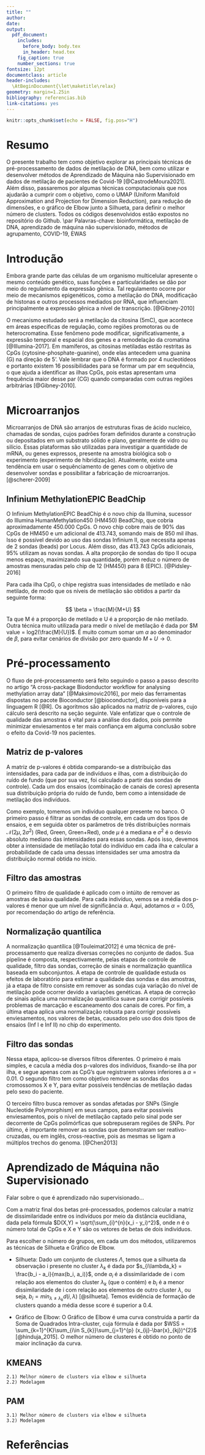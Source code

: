 ```yaml
---
title: ""
author: 
date: 
output: 
  pdf_document:
    includes:
      before_body: body.tex
      in_header: head.tex
    fig_caption: true
    number_sections: true
fontsize: 12pt
documentclass: article
header-includes:
  \AtBeginDocument{\let\maketitle\relax}
geometry: margin=1.25in
bibliography: referencias.bib
link-citations: yes
---
```


```r
knitr::opts_chunk$set(echo = FALSE, fig.pos="H")
```



\newpage

# Resumo

O presente trabalho tem como objetivo explorar as principais técnicas de pré-processamento de dados de metilação de DNA, bem como utilizar e desenvolver métodos de Aprendizado de Máquina não Supervisionado em dados de metilação de pacientes de Covid-19 [@CastrodeMoura2021]. Além disso, passaremos por algumas técnicas computacionais que nos ajudarão a cumprir com o objetivo, como o UMAP (Uniform Manifold Approximation and Projection for Dimension Reduction), para redução de dimensões, e o gráfico de Elbow junto a Silhueta, para definir o melhor número de clusters. Todos os códigos desenvolvidos estão expostos no repositório do Github. \\par Palavras-chave: bioinformática, metilação de DNA, aprendizado de máquina não supervisionado, métodos de agrupamento, COVID-19, EWAS

# Introdução

Embora grande parte das células de um organismo multicelular apresente o mesmo conteúdo genético, suas funções e particularidades se dão por meio do regulamento da expressão gênica. Tal regulamento ocorre por meio de mecanismos epigenéticos, como a metilação do DNA, modificação de histonas e outros processos mediados por RNA, que influenciam principalmente a expressão gênica a nível de transcrição. [@Gibney-2010]

O mecanismo estudado será a metilação da citosina (5mC), que acontece em áreas específicas de regulação, como regiões promotoras ou de heterocromatina. Esse fenômeno pode modificar, significativamente, a expressão temporal e espacial dos genes e a remodelação da cromatina [@Illumina-2017]. Em mamíferos, as citosinas metiladas estão restritas às CpGs (cytosine-phosphate-guanine), onde elas antecedem uma guanina (G) na direção de 5'. Vale lembrar que o DNA é formado por 4 nucleotídeos e portanto existem 16 possibilidades para se formar um par em sequência, o que ajuda a identificar as ilhas CpGs, pois estas apresentam uma frequência maior desse par (CG) quando comparadas com outras regiões arbitrárias [@Gibney-2010]. <!--A figura \ref{fig:metilacao} retrata a adição do grupo metil $CH_3$ à estrutura química de uma citosina [@Saini-2013].

```r
knitr::include_graphics("../../imagens/citosina_metilada.png")
```
-->


# Microarranjos

Microarranjos de DNA são arranjos de estruturas fixas de ácido nucleico, chamadas de sondas, cujos padrões foram definidos durante a construção ou depositados em um substrato sólido e plano, geralmente de vidro ou silício. Essas plataformas são utilizadas para investigar a quantidade de mRNA, ou genes expressos, presente na amostra biológica sob o experimento (experimento de hibridização). Atualmente, existe uma tendência em usar o sequênciamento de genes com o objetivo de desenvolver sondas e possibilitar a fabricação de microarranjos. [@scherer-2009]

## Infinium MethylationEPIC BeadChip

<!-- (Figura \ref{fig:beadchip})-->

O Infinium MethylationEPIC BeadChip é o novo chip da Illumina, sucessor do Illumina HumanMethylation450 (HM450) BeadChip, que cobria aproximadamente 450.000 CpGs. O novo chip cobre mais de 90% das CpGs de HM450 e um adicional de 413.743, somando mais de 850 mil ilhas. Isso é possível devido ao uso das sondas Infinium II, que necessita apenas de 2 sondas (beads) por Locus. Além disso, das 413.743 CpGs adicionais, 95% utilizam as novas sondas. A alta proporção de sondas do tipo II ocupa menos espaço, maximizando sua quantidade, porém reduz o número de amostras mensuradas pelo chip de 12 (HM450) para 8 (EPIC). [@Pidsley-2016]

<!--
```r
knitr::include_graphics("../../imagens/Infinium_MethylationEPIC_BeadChip.png")
```
-->

Para cada ilha CpG, o chipe registra suas intensidades de metilado e não metilado, de modo que os níveis de metilação são obtidos a partir da seguinte forma:

$$
\beta = \frac{M}{M+U}
$$
Ta que M é a proporção de metilado e U é a proporção de não metilado. Outra técnica muito utilizada para medir o nível de metilação é dada por $M value = log2(\frac{M}{U})$. É muito comum somar um $\alpha$ ao denominador de $\beta$, para evitar cenários de divisão por zero quando $M + U \longrightarrow 0$.

# Pré-processamento

O fluxo de pré-processamento será feito seguindo o passo a passo descrito no artigo "A cross-package Biodonductor workflow for analysing methylation array data" [@Maksimovic2016], por meio das ferramentas dispostas no pacote Bioconductor [@bioconductor], disponíveis para a linguagem R [@R]. Os agoritmos são aplicados na matriz de p-valores, cujo cálculo será descrito na seção seguinte. Vale enfatizar que o controle de qualidade das amostras é vital para a análise dos dados, pois permite minimizar enviesamentos e ter mais confiança em alguma conclusão sobre o efeito da Covid-19 nos pacientes.

## Matriz de p-valores

A matriz de p-valores é obtida comparando-se a distribuição das intensidades, para cada par de indivíduos e ilhas, com a distribuição do ruído de fundo (que por sua vez, foi calculado a partir das sondas de controle). Cada um dos ensaios (combinação de canais de cores) apresenta sua distribuição própria do ruído de fundo, bem como a intensidade de metilação dos indivíduos.

Como exemplo, tomemos um indivíduo qualquer presente no banco. O primeiro passo é filtrar as sondas de controle, em cada um dos tipos de ensaios, e em seguida obter os parâmetros de três distribuições normais $\mathcal{N}(2\mu, 2\sigma^2)$ (Red, Green, Green+Red), onde $\mu$ é a mediana e $\sigma^2$ é o desvio absoluto mediano das intensidades para essas sondas. Após isso, devemos obter a intensidade de metilação total do indivíduo em cada ilha e calcular a probabilidade de cada uma dessas intensidades ser uma amostra da distribuição normal obtida no início.

## Filtro das amostras

O primeiro filtro de qualidade é aplicado com o intúito de remover as amostras de baixa qualidade. Para cada indivíduo, vemos se a média dos p-valores é menor que um nível de significância $\alpha$. Aqui, adotamos $\alpha=0.05$, por recomendação do artigo de referência.

## Normalização quantílica

A normalização quantílica [@Touleimat2012] é uma técnica de pré-processamento que realiza diversas correções no conjunto de dados. Sua pipeline é composta, respectivamente, pelas etapas de controle de qualidade, filtro das sondas, correção de sinais e normalização quantílica baseada em subconjuntos. A etapa de controle de qualidade estuda os efeitos de laboratório para estimar a qualidade das sondas e das amostras, já a etapa de filtro consiste em remover as sondas cuja variação do nível de metilação pode ocorrer devido a variações genéticas. A etapa de correção de sinais aplica uma normalização quantílica suave para corrigir possíveis problemas de marcação e escaneamento dos canais de cores. Por fim, a última etapa aplica uma normalização robusta para corrigir possíveis enviesamentos, nos valores de betas, causados pelo uso dos dois tipos de ensaios (Inf I e Inf II) no chip do experimento.

## Filtro das sondas

Nessa etapa, aplicou-se diversos filtros diferentes. O primeiro é mais simples, e cacula a média dos p-valores dos indivíduos, fixando-se ilha por ilha, e segue apenas com as CpG's que registrarem valores inferiores a $\alpha=0.01$. O segundo filtro tem como objetivo remover as sondas dos cromossomos X e Y, para evitar possíveis tendências de metilação dadas pelo sexo do paciente. 

O terceiro filtro busca remover as sondas afetadas por SNPs (Single Nucleotide Polymorphism) em seus campos, para evitar possíveis enviesamentos, pois o nível de metilação captado pelo sinal pode ser decorrente de CpGs polimórficas que sobrepuseram regiões de SNPs. Por último, é importante remover as sondas que demonstraram ser reativo-cruzadas, ou em inglês, cross-reactive, pois as mesmas se ligam a múltiplos trechos do genoma. [@Chen2013]


# Aprendizado de Máquina não Supervisionado

Falar sobre o que é aprendizado não supervisionado...

Com a matriz final dos betas pré-processados, podemos calcular a matriz de dissimilaridade entre os indivíduos por meio da distância euclidiana, dada pela fórmula $D(X,Y) = \sqrt{\sum_{i}^{n}(x_i - y_i)^2}$, onde $n$ é o número total de CpGs e X e Y são os vetores de betas de dois indivíduos.

Para escolher o número de grupos, em cada um dos métodos, utilizaremos as técnicas de Silhueta e Gráfico de Elbow.

- Silhueta: Dado um conjunto de clusteres $\Lambda$, temos que a silhueta da observação i presente no cluster $\lambda_k$ é dada por $s_{i\lambda_k} = \frac{b_i - a_i}{max(b_i, a_i)}$, onde $a_i$ é a dissimilaridade de i com relação aos elementos do cluster $\lambda_k$ (que o contém) e $b_i$ é a menor dissimilaridade de i com relação aos elementos de outro cluster $\lambda$, ou seja, $b_i = min_{\lambda \neq \lambda_k}d(i,\lambda)$ [@silhueta]. Temos evidência de formação de clusters quando a média desse score é superior a 0.4.


- Gráfico de Elbow: O Gráfico de Elbow é uma curva construída a partir da Soma de Quadrados Intra-cluster, cuja fórmula é dada por $WSS = \sum_{k=1}^{K}\sum_{i\in S_{k}}\sum_{j=1}^{p} (x_{ij}-\bar{x}_{kj})^{2}$ [@hinduja_2015]. O melhor número de clusteres é obtido no ponto de maior inclinação da curva.


## KMEANS

	2.1) Melhor número de clusters via elbow e silhueta
	2.2) Modelagem

## PAM

	3.1) Melhor número de clusters via elbow e silhueta
	3.2) Modelagem

\newpage

# Referências





